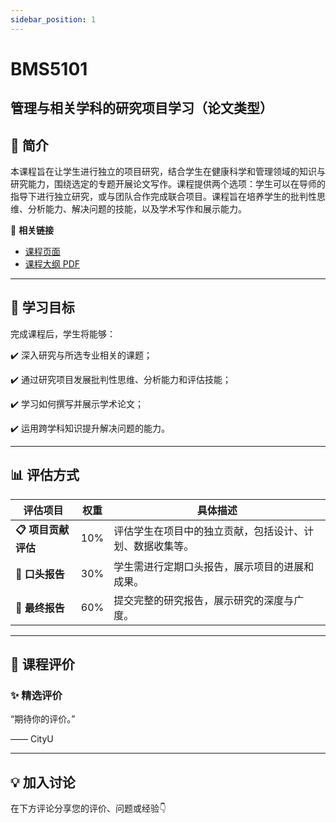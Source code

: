 ```yaml
---
sidebar_position: 1
---
```


# BMS5101
## 管理与相关学科的研究项目学习（论文类型）

## **📘 简介**
本课程旨在让学生进行独立的项目研究，结合学生在健康科学和管理领域的知识与研究能力，围绕选定的专题开展论文写作。课程提供两个选项：学生可以在导师的指导下进行独立研究，或与团队合作完成联合项目。课程旨在培养学生的批判性思维、分析能力、解决问题的技能，以及学术写作和展示能力。

🔗 **相关链接**
- [课程页面](https://www.cityu.edu.hk/catalogue/pg/202526/course/BMS5101.htm)
- [课程大纲 PDF](https://www.cityu.edu.hk/catalogue/pg/202526/course/BMS5101.pdf)

---

## **🎯 学习目标**

完成课程后，学生将能够：


✔️ 深入研究与所选专业相关的课题；

✔️ 通过研究项目发展批判性思维、分析能力和评估技能；

✔️ 学习如何撰写并展示学术论文；

✔️ 运用跨学科知识提升解决问题的能力。

---

## **📊 评估方式**

| **评估项目**          | **权重** | **具体描述**                                                                                     |
|----------------------|---------|-----------------------------------------------------------------------------------------------|
| **📋 项目贡献评估**    | 10%     | 评估学生在项目中的独立贡献，包括设计、计划、数据收集等。                                          |
| **📝 口头报告**        | 30%     | 学生需进行定期口头报告，展示项目的进展和成果。                                                   |
| **📄 最终报告**        | 60%     | 提交完整的研究报告，展示研究的深度与广度。                                                      |

---

## **💬 课程评价**

### ✨ **精选评价**
<div className={commentStyles.commentBox}>
    <p className={commentStyles.commentText}>
        “期待你的评价。”
    </p>
    <p className={commentStyles.commentAuthor}>—— CityU</p>
</div>

---

## **💡 加入讨论**

在下方评论分享您的评价、问题或经验👇
<Utterances />